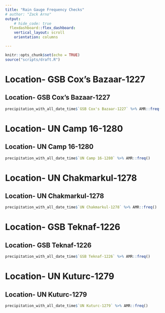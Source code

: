 ```yaml
---
title: "Rain Gauge Frequency Checks"
# author: "Zack Arno" 
output:
    # hide_code: true
  flexdashboard::flex_dashboard:
    vertical_layout: scroll
    orientation: columns

---
```


```r
knitr::opts_chunk$set(echo = TRUE)
source("scripts/draft.R")

```
Location- GSB Cox's Bazaar-1227
================================
## Location- GSB Cox's Bazaar-1227

```r
precipitation_with_all_date_time$`GSB Cox's Bazaar-1227` %>% AMR::freq() 
```
Location- UN Camp 16-1280
================================
## Location- UN Camp 16-1280

```r
precipitation_with_all_date_time$`UN Camp 16-1280` %>% AMR::freq()
```
Location- UN Chakmarkul-1278
================================
## Location- UN Chakmarkul-1278

```r
precipitation_with_all_date_time$`UN Chakmarkul-1278` %>% AMR::freq() 
```
Location- GSB Teknaf-1226
================================
## Location- GSB Teknaf-1226

```r
precipitation_with_all_date_time$`GSB Teknaf-1226` %>% AMR::freq()
```
Location- UN Kuturc-1279
================================
## Location- UN Kuturc-1279

```r
precipitation_with_all_date_time$`UN Kuturc-1279` %>% AMR::freq()
```



